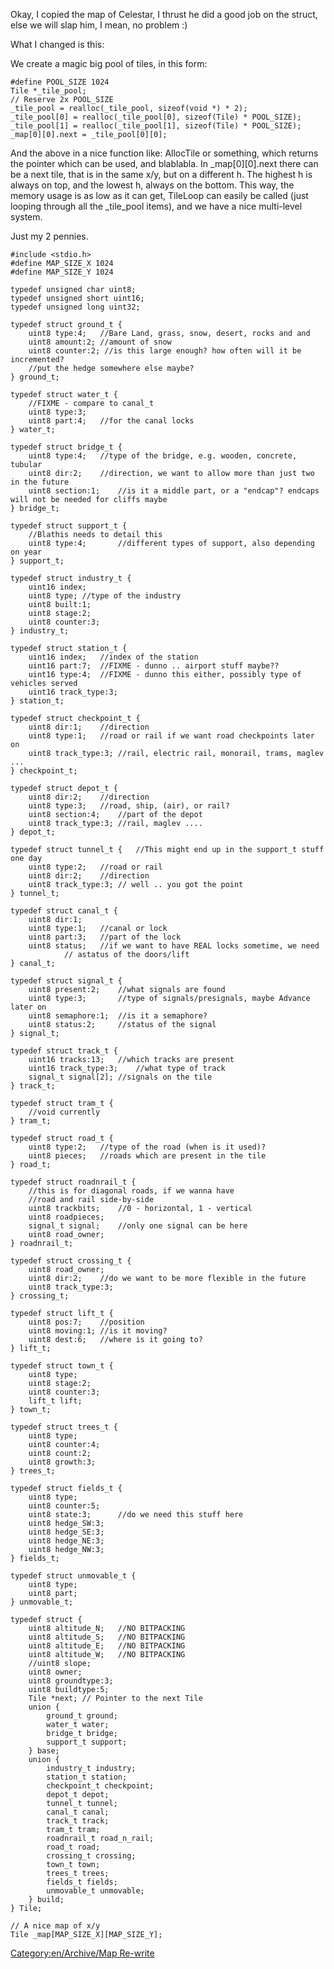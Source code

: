 Okay, I copied the map of Celestar, I thrust he did a good job on the struct, else we will slap him, I mean, no problem :)

What I changed is this:

We create a magic big pool of tiles, in this form:

<pre>
#define POOL_SIZE 1024
Tile *_tile_pool;
// Reserve 2x POOL_SIZE
_tile_pool = realloc(_tile_pool, sizeof(void *) * 2);
_tile_pool[0] = realloc(_tile_pool[0], sizeof(Tile) * POOL_SIZE);
_tile_pool[1] = realloc(_tile_pool[1], sizeof(Tile) * POOL_SIZE);
_map[0][0].next = _tile_pool[0][0];
</pre>

And the above in a nice function like: AllocTile or something, which returns the pointer which can be used, and blablabla. In _map[0][0].next there can be a next tile, that is in the same x/y, but on a different h. The highest h is always on top, and the lowest h, always on the bottom. This way, the memory usage is as low as it can get, TileLoop can easily be called (just looping through all the _tile_pool items), and we have a nice multi-level system.

Just my 2 pennies.

<pre>
#include <stdio.h>
#define MAP_SIZE_X 1024
#define MAP_SIZE_Y 1024

typedef unsigned char uint8;
typedef unsigned short uint16;
typedef unsigned long uint32;

typedef struct ground_t {
	uint8 type:4;	//Bare Land, grass, snow, desert, rocks and and
	uint8 amount:2;	//amount of snow 
	uint8 counter:2; //is this large enough? how often will it be incremented?
	//put the hedge somewhere else maybe?
} ground_t;

typedef struct water_t {
	//FIXME - compare to canal_t
	uint8 type:3;
	uint8 part:4;	//for the canal locks
} water_t;

typedef struct bridge_t {
	uint8 type:4;	//type of the bridge, e.g. wooden, concrete, tubular
	uint8 dir:2;	//direction, we want to allow more than just two in the future
	uint8 section:1;	//is it a middle part, or a "endcap"? endcaps will not be needed for cliffs maybe
} bridge_t;

typedef struct support_t {
	//Blathis needs to detail this
	uint8 type:4;		//different types of support, also depending on year
} support_t;

typedef struct industry_t {
	uint16 index;
	uint8 type;	//type of the industry
	uint8 built:1;
	uint8 stage:2;
	uint8 counter:3;
} industry_t;

typedef struct station_t {
	uint16 index;	//index of the station
	uint16 part:7;	//FIXME - dunno .. airport stuff maybe??
	uint16 type:4;	//FIXME - dunno this either, possibly type of vehicles served
	uint16 track_type:3;
} station_t;

typedef struct checkpoint_t {
	uint8 dir:1;	//direction
	uint8 type:1;	//road or rail if we want road checkpoints later on
	uint8 track_type:3;	//rail, electric rail, monorail, trams, maglev ...
} checkpoint_t;

typedef struct depot_t {
	uint8 dir:2;	//direction
	uint8 type:3;	//road, ship, (air), or rail?
	uint8 section:4;	//part of the depot
	uint8 track_type:3;	//rail, maglev ....
} depot_t;

typedef struct tunnel_t {	//This might end up in the support_t stuff one day
	uint8 type:2;	//road or rail 
	uint8 dir:2;	//direction
	uint8 track_type:3;	// well .. you got the point
} tunnel_t;

typedef struct canal_t {
	uint8 dir:1;
	uint8 type:1;	//canal or lock
	uint8 part:3;	//part of the lock
	uint8 status;	//if we want to have REAL locks sometime, we need 
			// astatus of the doors/lift
} canal_t;

typedef struct signal_t {
	uint8 present:2;	//what signals are found
	uint8 type:3;		//type of signals/presignals, maybe Advance later on
	uint8 semaphore:1;	//is it a semaphore?
	uint8 status:2;		//status of the signal
} signal_t;

typedef struct track_t {
	uint16 tracks:13;	//which tracks are present
	uint16 track_type:3;	//what type of track
	signal_t signal[2];	//signals on the tile
} track_t;

typedef struct tram_t {
	//void currently
} tram_t;

typedef struct road_t {
	uint8 type:2;	//type of the road (when is it used)?
	uint8 pieces;	//roads which are present in the tile
} road_t;

typedef struct roadnrail_t {
	//this is for diagonal roads, if we wanna have
	//road and rail side-by-side
	uint8 trackbits;	//0 - horizontal, 1 - vertical
	uint8 roadpieces;
	signal_t signal;	//only one signal can be here
	uint8 road_owner;
} roadnrail_t;

typedef struct crossing_t {
	uint8 road_owner;	
	uint8 dir:2;	//do we want to be more flexible in the future
	uint8 track_type:3; 
} crossing_t;

typedef struct lift_t {
	uint8 pos:7;	//position
	uint8 moving:1;	//is it moving?
	uint8 dest:6;	//where is it going to?
} lift_t;

typedef struct town_t {
	uint8 type;
	uint8 stage:2;
	uint8 counter:3;
	lift_t lift;
} town_t;
	
typedef struct trees_t {
	uint8 type;
	uint8 counter:4;
	uint8 count:2;
	uint8 growth:3;
} trees_t;

typedef struct fields_t {
	uint8 type;
	uint8 counter:5;
	uint8 state:3;		//do we need this stuff here 
	uint8 hedge_SW:3;
	uint8 hedge_SE:3;
	uint8 hedge_NE:3;
	uint8 hedge_NW:3;
} fields_t;

typedef struct unmovable_t {
	uint8 type;
	uint8 part;
} unmovable_t;

typedef struct {
	uint8 altitude_N;	//NO BITPACKING
	uint8 altitude_S;	//NO BITPACKING
	uint8 altitude_E;	//NO BITPACKING
	uint8 altitude_W;	//NO BITPACKING
	//uint8 slope;
	uint8 owner;
	uint8 groundtype:3;
	uint8 buildtype:5;
	Tile *next; // Pointer to the next Tile
	union {
		ground_t ground;
		water_t water;
		bridge_t bridge;
		support_t support;
	} base;
	union {
		industry_t industry;
		station_t station;
		checkpoint_t checkpoint;
		depot_t depot;
		tunnel_t tunnel;
		canal_t canal;
		track_t track;
		tram_t tram;
		roadnrail_t road_n_rail;
		road_t road;
		crossing_t crossing;
		town_t town;
		trees_t trees;
		fields_t fields;
		unmovable_t unmovable;
	} build;
} Tile;

// A nice map of x/y
Tile _map[MAP_SIZE_X][MAP_SIZE_Y];

</pre>

[[Category:en/Archive/Map Re-write]]